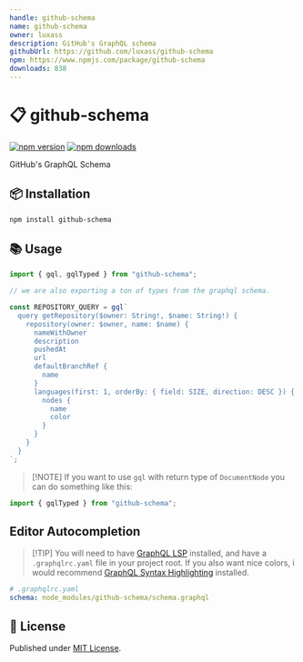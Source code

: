 ```yaml
---
handle: github-schema
name: github-schema
owner: luxass
description: GitHub's GraphQL schema
githubUrl: https://github.com/luxass/github-schema
npm: https://www.npmjs.com/package/github-schema
downloads: 838
---
```


# 📋 github-schema

[![npm version][npm-version-src]][npm-version-href]
[![npm downloads][npm-downloads-src]][npm-downloads-href]

GitHub's GraphQL Schema

## 📦 Installation

```sh
npm install github-schema
```

## 📚 Usage

```ts
import { gql, gqlTyped } from "github-schema";

// we are also exporting a ton of types from the graphql schema.

const REPOSITORY_QUERY = gql`
  query getRepository($owner: String!, $name: String!) {
    repository(owner: $owner, name: $name) {
      nameWithOwner
      description
      pushedAt
      url
      defaultBranchRef {
        name
      }
      languages(first: 1, orderBy: { field: SIZE, direction: DESC }) {
        nodes {
          name
          color
        }
      }
    }
  }
`;
```

> \[!NOTE]
> If you want to use `gql` with return type of `DocumentNode` you can do something like this:

```ts
import { gqlTyped } from "github-schema";
```

## Editor Autocompletion

> \[!TIP]
> You will need to have [GraphQL LSP](https://marketplace.visualstudio.com/items?itemName=GraphQL.vscode-graphql) installed, and have a `.graphqlrc.yaml` file in your project root.
> If you also want nice colors, i would recommend [GraphQL Syntax Highlighting](https://marketplace.visualstudio.com/items?itemName=GraphQL.vscode-graphql-syntax) installed.

```yaml
# .graphqlrc.yaml
schema: node_modules/github-schema/schema.graphql
```

## 📄 License

Published under [MIT License](https://github.com/luxass/github-schema/blob/main/LICENSE).

[npm-version-src]: https://img.shields.io/npm/v/github-schema?style=flat&colorA=18181B&colorB=4169E1

[npm-version-href]: https://npmjs.com/package/github-schema

[npm-downloads-src]: https://img.shields.io/npm/dm/github-schema?style=flat&colorA=18181B&colorB=4169E1

[npm-downloads-href]: https://npmjs.com/package/github-schema

